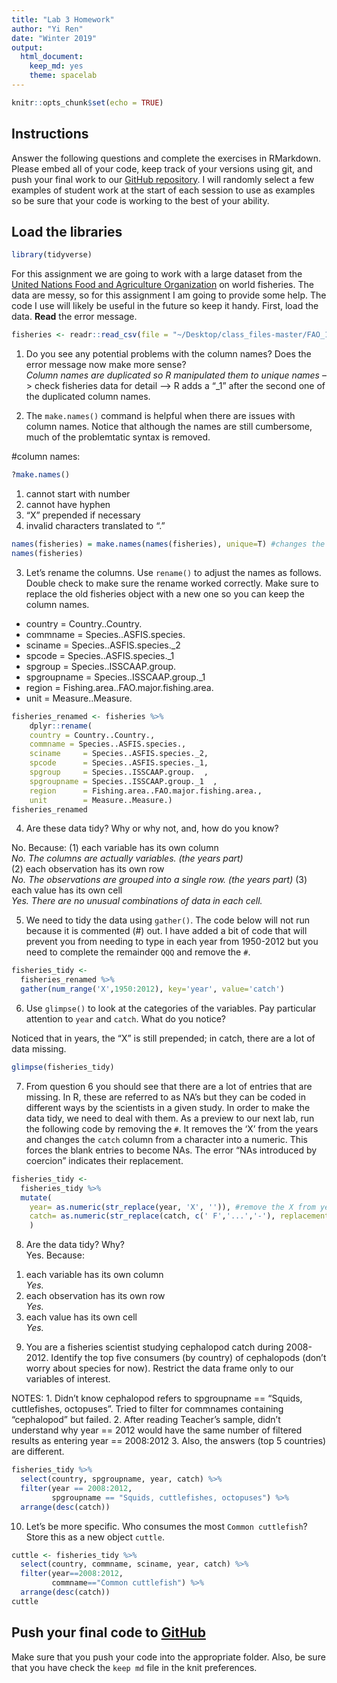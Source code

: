 ```yaml
---
title: "Lab 3 Homework"
author: "Yi Ren"
date: "Winter 2019"
output:
  html_document:
    keep_md: yes
    theme: spacelab
---
```


```r
knitr::opts_chunk$set(echo = TRUE)
```

## Instructions
Answer the following questions and complete the exercises in RMarkdown. Please embed all of your code, keep track of your versions using git, and push your final work to our [GitHub repository](https://github.com/FRS417-DataScienceBiologists). I will randomly select a few examples of student work at the start of each session to use as examples so be sure that your code is working to the best of your ability.

## Load the libraries
```r
library(tidyverse)
```

For this assignment we are going to work with a large dataset from the [United Nations Food and Agriculture Organization](http://www.fao.org/about/en/) on world fisheries. The data are messy, so for this assignment I am going to provide some help. The code I use will likely be useful in the future so keep it handy. First, load the data. **Read** the error message.  

```r
fisheries <- readr::read_csv(file = "~/Desktop/class_files-master/FAO_1950to2012_111914.csv") 
```

1. Do you see any potential problems with the column names? Does the error message now make more sense?  
*Column names are duplicated so R manipulated them to unique names*
--> check fisheries data for detail
--> R adds a "_1" after the second one of the duplicated column names.


2. The `make.names()` command is helpful when there are issues with column names. Notice that although the names are still cumbersome, much of the problemtatic syntax is removed.

#column names: 
```r
?make.names()
```

1. cannot start with number
2. cannot have hyphen
3. "X" prepended if necessary
4. invalid characters translated to "."
```r
names(fisheries) = make.names(names(fisheries), unique=T) #changes the column names
names(fisheries)
```


3. Let's rename the columns. Use `rename()` to adjust the names as follows. Double check to make sure the rename worked correctly. Make sure to replace the old fisheries object with a new one so you can keep the column names.
+ country     = Country..Country.  
+ commname    = Species..ASFIS.species.  
+ sciname     = Species..ASFIS.species._2  
+ spcode      = Species..ASFIS.species._1  
+ spgroup     = Species..ISSCAAP.group.  
+ spgroupname = Species..ISSCAAP.group._1  
+ region      = Fishing.area..FAO.major.fishing.area.  
+ unit        = Measure..Measure.  

```r
fisheries_renamed <- fisheries %>% 
    dplyr::rename(
    country = Country..Country.,
    commname = Species..ASFIS.species.,
    sciname     = Species..ASFIS.species._2,
    spcode      = Species..ASFIS.species._1,
    spgroup     = Species..ISSCAAP.group.  ,
    spgroupname = Species..ISSCAAP.group._1  ,
    region      = Fishing.area..FAO.major.fishing.area.,
    unit        = Measure..Measure.)
fisheries_renamed
```

4. Are these data tidy? Why or why not, and, how do you know?

No. Because:
(1) each variable has its own column  
*No. The columns are actually variables. (the years part)*  
(2) each observation has its own row  
*No. The observations are grouped into a single row. (the years part)* 
(3) each value has its own cell  
*Yes. There are no unusual combinations of data in each cell.*  


5. We need to tidy the data using `gather()`. The code below will not run because it is commented (#) out. I have added a bit of code that will prevent you from needing to type in each year from 1950-2012 but you need to complete the remainder `QQQ` and remove the `#`.
```r
fisheries_tidy <- 
  fisheries_renamed %>% 
  gather(num_range('X',1950:2012), key='year', value='catch')
```

6. Use `glimpse()` to look at the categories of the variables. Pay particular attention to `year` and `catch`. What do you notice?  

Noticed that in years, the "X" is still prepended; in catch, there are a lot of data missing. 
```r
glimpse(fisheries_tidy)
```




7. From question 6 you should see that there are a lot of entries that are missing. In R, these are referred to as NA's but they can be coded in different ways by the scientists in a given study. In order to make the data tidy, we need to deal with them. As a preview to our next lab, run the following code by removing the `#`. It removes the 'X' from the years and changes the `catch` column from a character into a numeric. This forces the blank entries to become NAs. The error "NAs introduced by coercion" indicates their replacement.

```r
fisheries_tidy <- 
  fisheries_tidy %>% 
  mutate(
    year= as.numeric(str_replace(year, 'X', '')), #remove the X from year
    catch= as.numeric(str_replace(catch, c(' F','...','-'), replacement = '')) #replace character strings with NA
    )
```

8. Are the data tidy? Why?  
Yes. Because: 
(1) each variable has its own column  
*Yes.*  
(2) each observation has its own row  
*Yes.* 
(3) each value has its own cell  
*Yes.*


9. You are a fisheries scientist studying cephalopod catch during 2008-2012. Identify the top five consumers (by country) of cephalopods (don't worry about species for now). Restrict the data frame only to our variables of interest.

NOTES:
1. Didn't know cephalopod refers to spgroupname == "Squids, cuttlefishes, octopuses". Tried to filter for commnames containing "cephalopod" but failed. 
2. After reading Teacher's sample, didn't understand why year == 2012 would have the same number of filtered results as entering year == 2008:2012
3. Also, the answers (top 5 countries) are different.

```r
fisheries_tidy %>% 
  select(country, spgroupname, year, catch) %>% 
  filter(year == 2008:2012,
         spgroupname == "Squids, cuttlefishes, octopuses") %>% 
  arrange(desc(catch))
```


10. Let's be more specific. Who consumes the most `Common cuttlefish`? Store this as a new object `cuttle`.

```r
cuttle <- fisheries_tidy %>% 
  select(country, commname, sciname, year, catch) %>% 
  filter(year==2008:2012,
         commname=="Common cuttlefish") %>%
  arrange(desc(catch))
cuttle
```


## Push your final code to [GitHub](https://github.com/FRS417-DataScienceBiologists)
Make sure that you push your code into the appropriate folder. Also, be sure that you have check the `keep md` file in the knit preferences.